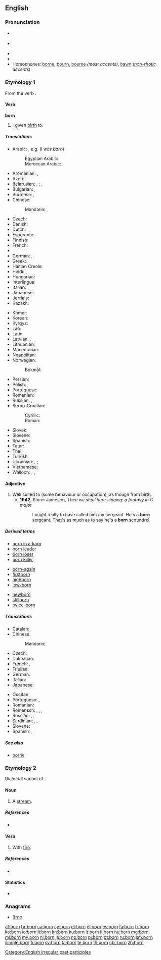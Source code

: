 {{also|Born|börn|børn}}
==English==
{{wikipedia}}

===Pronunciation===
* {{a|RP}} {{IPA|ˈbɔːn}}
* {{a|GA}} {{IPA|ˈbɔːɹn}}
* {{audio|en-us-born.ogg|Audio (US)}}
* {{rhymes|ɔː(ɹ)n}}
* Homophones: [[borne]], [[bourn]], [[bourne]] ''(most accents)'', [[bawn]] ''([[non-rhotic]] accents)''

===Etymology 1===
From the verb {{term|bear|to bear}}.

====Verb====
'''born'''

# {{past participle of|bear|lang=en}}; given [[birth]] to.

=====Translations=====
{{trans-top|''be born''}}
* Arabic: {{qualifier|passive forms of}} {{t+|ar|ولد|tr=wálada|sc=Arab}}, e.g. {{t|ar|ولدت|tr=wulidtu|sc=Arab}} (''I was born'')
*: Egyptian Arabic: {{t|arz|اتولد|tr=etwalad|sc=Arab}}
*: Moroccan Arabic: {{t|ary|زاد|tr=zad}}
* Aromanian: {{t|rup|nascu}}, {{t|rup|amintu}}
* Azeri: {{t+|az|doğulmaq}}
* Belarusian: {{t|be|раджацца|impf|tr=radžácca|sc=Cyrl}}, {{t|be|радзіцца|pf|tr=radzícca|sc=Cyrl}}; {{t|be|нараджацца|impf|tr=naradžácca|sc=Cyrl}}, {{t|be|нарадзіцца|pf|tr=naradzícca|sc=Cyrl}}
* Bulgarian: {{t+|bg|раждам|impf|tr=raždám se|alt=раждам се|sc=Cyrl}}, {{t+|bg|родя|pf|tr=rodjá se|alt=родя се|sc=Cyrl}}
* Burmese: {{t+|my|ဖွား|tr=hpwa:|sc=Mymr}}, {{t+|my|မွေး|tr=mwei:|sc=Mymr}}
* Chinese:
*: Mandarin: {{t+|cmn|出生|tr=chūshēng|sc=Hani}}, {{t+|cmn|出世|tr=chūshì|sc=Hani}}
* Czech: {{t|cs|narodit|pf|alt=narodit se}}
* Danish: {{t|da|blive født}}
* Dutch: {{t|nl|[[geboren]] [[worden]]}}
* Esperanto: {{t|eo|naskiĝi}}
* Finnish: {{t+|fi|syntyä}}
* French: {{t+|fr|naître}}
* {{trreq|ka}}
* German: {{t|de|[[geboren]] [[werden]]}}, {{t|de|[[geboren]] [[sein]]}}
* Greek: {{t+|el|γεννιέμαι|tr=genniemai}}
* Haitian Creole: {{t|ht|fèt}}
* Hindi: {{t|hi|जन्म होना|tr=janma honā|sc=Deva}}, {{t|hi|पैदा होना|tr=paidā honā|sc=Deva}}
* Hungarian: {{t+|hu|születik}}
* Interlingua: {{t|ia|nascer}}
* Italian: {{t+|it|nascere}}
* Japanese: {{t|ja|生まれる|tr=うまれる, umareru|sc=Jpan}}
* Jèrriais: {{t|roa-jer|naître}}
* Kazakh: {{t|kk|туу|tr=tww|sc=Cyrl}}
{{trans-mid}}
* Khmer: {{t+|km|កើត|tr=kaət|sc=Khmr}}
* Korean: {{t+|ko|태어나다|tr=tae-eonada|sc=Kore}}
* Kyrgyz: {{t|ky|чыгуу|tr=çıguu|sc=Cyrl}}
* Lao: {{t+|lo|ເກີດ|tr=kəət|sc=Laoo}}
* Latin: {{t+|la|nascor}}
* Latvian: {{t+|lv|dzimt}}, {{t|lv|piedzimt}}
* Lithuanian: {{t+|lt|gimti}}
* Macedonian: {{t|mk|роди|pf|tr=se ródi|alt=се роди|sc=Cyrl}}
* Neapolitan: {{t|nap|nasce}}
* Norwegian:
*: Bokmål: {{t|nb|bli født}}
* Persian: {{t|fa|به دنیا آمدن|tr=be donyâ âmadan|sc=fa-Arab}}
* Polish: {{t+|pl|rodzić się|impf}}, {{t+|pl|urodzić się|pf}}
* Portuguese: {{t+|pt|nascer}}
* Romanian: {{t+|ro|naște}}
* Russian: {{t+|ru|рождаться|impf|tr=roždátʹsja|sc=Cyrl}}, {{t+|ru|родиться|pf|tr=rodítʹsja|sc=Cyrl}} {{qualifier|be born}}
* Serbo-Croatian:
*: Cyrillic: {{t|sh|родити|pf|alt=родити се}}
*: Roman: {{t|sh|roditi|pf|alt=roditi se}}
* Slovak: {{t|sk|narodiť|alt=narodiť se}}
* Slovene: {{t+|sl|roditi|alt=roditi se}}
* Spanish: {{t+|es|nacer}}
* Tatar: {{t|tt|яралырга|tr=yaralırğa|sc=Cyrl}}
* Thai: {{t+|th|เกิด|tr=gèrt|sc=Thai}}
* Turkish: {{t+|tr|doğmak}}
* Ukrainian: {{t|uk|народжуватися|impf|tr=naródžuvatysja|sc=Cyrl}}, {{t|uk|народитися|pf|tr=narodýtysja|sc=Cyrl}}; {{t|uk|родитися|pf|tr=rodýtysja|sc=Cyrl}}
* Vietnamese: {{t+|vi|sinh}}
* Walloon: {{t+|wa|skepyî}}, {{t+|wa|vini å monde}}, {{t+|wa|nexhe}}
{{trans-bottom}}

====Adjective====
{{en-adj|-}}

# Well suited to (some behaviour or occupation), as though from birth.
#* '''1942''', Storm Jameson, ''Then we shall hear singing: a fantasy in C major''
#*: I ought really to have called him my sergeant. He's a '''born''' sergeant. That's as much as to say he's a '''born''' scoundrel.

=====Derived terms=====
{{rel-top3|Terms derived from "born"}}
* [[born in a barn]]
* [[born leader]]
* [[born loser]]
* [[born killer]]
{{rel-mid3}}
* [[born-again]]
* [[firstborn]]
* [[highborn]]
* [[low-born]]
{{rel-mid3}}
* [[newborn]]
* [[stillborn]]
* [[twice-born]]
{{rel-bottom}}

=====Translations=====
{{trans-top|given birth to}}
* Catalan: {{l/ca|nascut}}
* Chinese:
*: Mandarin: {{t+|cmn|出生|tr=chūshēng|sc=Hani}}
* Czech: {{t|cs|rozený}}
* Dalmatian: {{t|dlm|nascoit}}
* French: {{t+|fr|né|m}}, {{t+|fr|née|f}}
* Friulian: {{t|fur|našût}}
* German: {{t+|de|geboren}}
* Italian: {{t+|it|nato}}
* Japanese: {{t|ja|生まれる|tr=うまれた, umareta|alt=生まれた|sc=Jpan}}
{{trans-mid}}
* Occitan: {{t|oc|nascut}}
* Portuguese: {{t+|pt|nascido}}, {{t+|pt|nato}}
* Romanian: {{t|ro|născut}}
* Romansch: {{t|rm|naschì}}, {{t|rm|naschiu}}, {{t|rm|naschieu}}, {{t|rm|nat}}
* Russian: {{t|ru|рождённый|tr=roždjónnyj}}, {{t+|ru|урождённый|tr=uroždjónnyj}} {{qualifier|rare}}, {{t+|ru|роди́вшийся|sc=Cyrl}}
* Sardinian: {{t|sc|naschidu}}, {{t|sc|nasciu}}, {{t|sc|nassiu}}
* Slovene: {{t+|sl|rojen}}
* Spanish: {{t+|es|nacido}}, {{t+|es|nato}}
{{trans-bottom}}

=====See also=====
* [[borne]]

===Etymology 2===
Dialectal variant of {{term|burn}}.

====Noun====
{{en-noun}}

# {{context|Geordie|lang=en}} {{alternative spelling of|burn}} A [[stream]].

=====References=====
* {{R:New Geordie Dictionary 1987}}

====Verb====
{{en-verb|borns|bornin|bornt|bornt}}

# {{context|Geordie|lang=en}} {{alternative spelling of|burn}} With [[fire]].

=====References=====
* {{R:Dobson & Irwin Newcastle 1970}}

====Statistics====
* {{rank|William|remain|covered|717|born|somewhat|figure|goes}}

===Anagrams===
* [[Brno#English|Brno]]

[[Category:English irregular past participles]]

[[af:born]]
[[br:born]]
[[ca:born]]
[[cy:born]]
[[et:born]]
[[el:born]]
[[es:born]]
[[fa:born]]
[[fr:born]]
[[ko:born]]
[[io:born]]
[[it:born]]
[[kn:born]]
[[ku:born]]
[[lt:born]]
[[li:born]]
[[hu:born]]
[[mg:born]]
[[ml:born]]
[[my:born]]
[[nl:born]]
[[ja:born]]
[[no:born]]
[[pl:born]]
[[pt:born]]
[[ru:born]]
[[sm:born]]
[[simple:born]]
[[fi:born]]
[[sv:born]]
[[ta:born]]
[[te:born]]
[[th:born]]
[[chr:born]]
[[zh:born]]